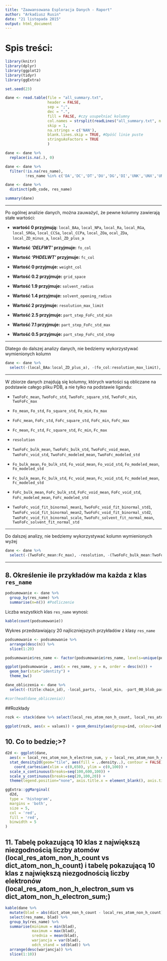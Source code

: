 ```yaml
---
title: "Zaawansowana Esploracja Danych - Raport"
author: "Arkadiusz Rusin"
date: "21 listopada 2015"
output: html_document
---
```


# Spis treści:

```r
library(knitr)
library(dplyr)
library(ggplot2)
library(tidyr)
library(ggExtra)
```

```r
set.seed(23)
```

```r

dane <- read.table(file = "all_summary.txt", 
                   header = FALSE,
                   sep = ";",
                   dec = ".",
                   fill = FALSE, #czy usupełniać kolumny
                   col.names = strsplit(readLines("all_summary.txt", n = 1), ";")[[1]], 
                   skip = 1,
                   na.strings = c('NAN'),
                   blank.lines.skip = TRUE, #Opóść linie puste
                   stringsAsFactors = TRUE
                   )

```

```r
dane <- dane %>% 
  replace(is.na(.), 0)
```

```r
dane <- dane %>% 
  filter(!is.na(res_name), 
         !res_name %in% c('DA','DC','DT','DU','DG','DI','UNK','UNX','UNL','PR','PD','Y1','EU','N','15P','UQ','PX4','NAN')) 
```

```r
dane <- dane %>% 
  distinct(pdb_code, res_name)
```


```r
summary(dane)
```

***

Po ogólnej analizie danych, można zauważyć, że pewne kolumny zawierają stałe wartości:

* **wartość 0 przyjmują:** `local_BAa`, `local_NPa`, `local_Ra`, `local_RGa`, `local_SRGa`, `local_CCSa`, `local_CCPa`, `local_ZOa`, `ocal_ZDa`, `local_ZD_minus_a`, `local_ZD_plus_a`

* **Wartość *'DELFWT'* przyjmuje:** `fo_col`

* **Wartość *'PHDELWT'* przyjmuje:** `fc_col`

* **Wartość 0 przyjmuje:** `weight_col`

* **Wartość 0.2 przyjmuje:** `grid_space`

* **Wartość 1.9 przyjmuje:** `solvent_radius`

* **Wartość 1.4 przyjmuje:** `solvent_opening_radius`

* **Wartość 2 przyjmuje:** `resolution_max_limit`

* **Wartość 2.5 przyjmuje:** `part_step_FoFc_std_min`

* **Wartość 7.1 przyjmuje:** `part_step_FoFc_std_max`

* **Wartość 0.5 przyjmuje:** `part_step_FoFc_std_step`

***

Dlatego do dalszej analizy danych, nie bedziemy wykorzystywać wymienionych kolumn

```r
dane <- dane %>%
  select(-(local_BAa:local_ZD_plus_a), -(fo_col:resolution_max_limit), -(part_step_FoFc_std_min:part_step_FoFc_std_step))
```


***

W zbiorze danych znajdują się kolumny, których wartości są obliczane na podstawie całego pliku PDB, a nie tylko na podstawie ligandu:

* `TwoFoFc_mean`, `TwoFoFc_std`, `TwoFoFc_square_std`, `TwoFoFc_min`, `TwoFoFc_max`

* `Fo_mean`, `Fo_std`, `Fo_square_std`, `Fo_min`, `Fo_max`

* `FoFc_mean`, `FoFc_std`, `FoFc_square_std`, `FoFc_min`, `FoFc_max`

* `Fc_mean`, `Fc_std`, `Fc_square_std`, `Fc_min`, `Fc_max`

* `resolution`

* `TwoFoFc_bulk_mean`, `TwoFoFc_bulk_std`, `TwoFoFc_void_mean`, `TwoFoFc_void_std`, `TwoFoFc_modeled_mean`, `TwoFoFc_modeled_std`

* `Fo_bulk_mean`, `Fo_bulk_std`, `Fo_void_mean`, `Fo_void_std`, `Fo_modeled_mean`, `Fo_modeled_std`

* `Fc_bulk_mean`, `Fc_bulk_std`, `Fc_void_mean`, `Fc_void_std`, `Fc_modeled_mean`, `Fc_modeled_std`

* `FoFc_bulk_mean`, `FoFc_bulk_std`, `FoFc_void_mean`, `FoFc_void_std`, `FoFc_modeled_mean`, `FoFc_modeled_std`

* `TwoFoFc_void_fit_binormal_mean1`, `TwoFoFc_void_fit_binormal_std1`, `TwoFoFc_void_fit_binormal_mean2`, `TwoFoFc_void_fit_binormal_std2`, `TwoFoFc_void_fit_binormal_scale`, `TwoFoFc_solvent_fit_normal_mean`, `TwoFoFc_solvent_fit_normal_std`

***

Do dalszej analizy, nie bedziemy wykorzystywać kolumn wymienionych wyżej

```r
dane <- dane %>%
  select(-(TwoFoFc_mean:Fc_max), -resolution, -(TwoFoFc_bulk_mean:TwoFoFc_solvent_fit_normal_std))
```

***

## 8. Określenie ile przykładów ma każda z klas `res_name`


```r
podsumowanie <- dane %>%
  group_by(res_name) %>%
  summarise(n=n()) #Podliczenie
```

Liczba wszystkich klas `res_name` wynosi: 

```r
kable(count(podsumowanie))
```

Wykres przedstawiający 20 najliczniejszych przykładów z klasy `res_name`

```r
podsumowanie <- podsumowanie %>%
  arrange(desc(n)) %>%
  slice(1:20)

podsumowanie$res_name <- factor(podsumowanie$res_name, levels=unique(podsumowanie$res_name))

ggplot(podsumowanie , aes(x = res_name, y = n, order = desc(n))) + 
  geom_bar(stat="identity") + 
  theme_bw()

```

```r
dane_obliczenia <- dane %>%
  select(-(title:chain_id), -local_parts, -local_min, -part_00_blob_parts)

#cor(head(dane_obliczenia))
```

##Rozkłady

```r
rozk <- stack(dane %>% select(local_res_atom_non_h_count, local_res_atom_non_h_electron_sum))

ggplot(rozk, aes(x = values)) + geom_density(aes(group=ind, colour=ind, fill=ind), alpha=0.3)

```

## 10. Co to bedzie;>?

```r

d2d <- ggplot(dane, 
  aes(x = local_res_atom_non_h_electron_sum, y = local_res_atom_non_h_count)) + 
  stat_density2d(geom="tile", aes(fill = ..density..), contour = FALSE) + 
    coord_cartesian(xlim = c(0,650), ylim = c(0,100)) +
  scale_x_continuous(breaks=seq(100,600,100)) +
  scale_y_continuous(breaks=seq(20,100,20)) +
  theme(legend.position="none", axis.title.x = element_blank(), axis.title.y = element_blank())

ggExtra::ggMarginal(
  d2d,
  type = 'histogram',
  margins = 'both',
  size = 5,
  col = 'red',
  fill = 'red',
  binwidth = 5
)
```

## 11. Tabelę pokazującą 10 klas z największą niezgodnością liczby atomów (local_res_atom_non_h_count vs dict_atom_non_h_count) i tabelę pokazującą 10 klas z największą niezgodnością liczby elektronów (local_res_atom_non_h_electron_sum vs dict_atom_non_h_electron_sum;)

```r
kable(dane %>%
  mutate(blad = abs(dict_atom_non_h_count - local_res_atom_non_h_count)) %>%
  select(res_name, blad) %>%
  group_by(res_name) %>%
  summarise(minimum = min(blad),
            maximum = max(blad),
            srednia = mean(blad),
            warjancja = var(blad),
            odch_stand = sd(blad)) %>%
  arrange(desc(warjancja)) %>%
  slice(1:10))


```